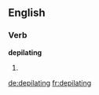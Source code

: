 ==English==

===Verb===
'''depilating'''

# {{present participle of|depilate}}

[[de:depilating]]
[[fr:depilating]]
